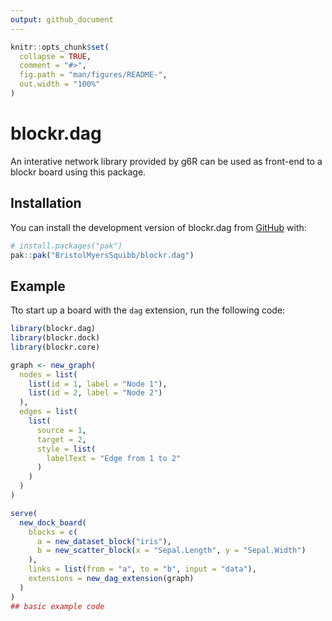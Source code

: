 ```yaml
---
output: github_document
---
```


<!-- README.md is generated from README.Rmd. Please edit that file -->

```r
knitr::opts_chunk$set(
  collapse = TRUE,
  comment = "#>",
  fig.path = "man/figures/README-",
  out.width = "100%"
)
```

# blockr.dag

<!-- badges: start -->
<!-- badges: end -->

An interative network library provided by g6R can be used as front-end to a blockr board using this package.

## Installation

You can install the development version of blockr.dag from [GitHub](https://github.com/) with:

``` r
# install.packages("pak")
pak::pak("BristolMyersSquibb/blockr.dag")
```

## Example

Tto start up a board with the `dag` extension, run the following code:

```r
library(blockr.dag)
library(blockr.dock)
library(blockr.core)

graph <- new_graph(
  nodes = list(
    list(id = 1, label = "Node 1"),
    list(id = 2, label = "Node 2")
  ),
  edges = list(
    list(
      source = 1,
      target = 2,
      style = list(
        labelText = "Edge from 1 to 2"
      )
    )
  )
)

serve(
  new_dock_board(
    blocks = c(
      a = new_dataset_block("iris"),
      b = new_scatter_block(x = "Sepal.Length", y = "Sepal.Width")
    ),
    links = list(from = "a", to = "b", input = "data"),
    extensions = new_dag_extension(graph)
  )
)
## basic example code
```
